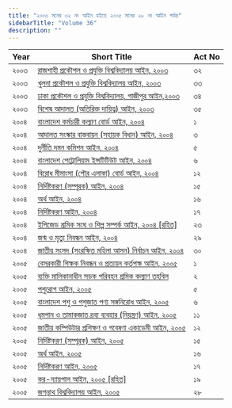 ```yaml
---
title: "২০০৩ সনের ৩২ নং আইন হইতে ২০০৫ সনের ২৮ নং আইন পর্যন্ত"
sidebarTitle: "Volume 36"
description: ""
---
```


| Year | Short Title | Act No |
|------|-------------|--------|
| ২০০৩ | [রাজশাহী প্রকৌশল ও প্রযুক্তি বিশ্ববিদ্যালয় আইন, ২০০৩](/laws/act-908) | ৩২ |
| ২০০৩ | [খুলনা প্রকৌশল ও প্রযুক্তি বিশ্ববিদ্যালয় আইন, ২০০৩](/laws/act-909) | ৩৩ |
| ২০০৩ | [ঢাকা প্রকৌশল ও প্রযুক্তি বিশ্ববিদ্যালয়, গাজীপুর আইন,২০০৩](/laws/act-910) | ৩৪ |
| ২০০৩ | [বিশেষ আদালত (অতিরিক্ত দায়িত্ব) আইন, ২০০৩](/laws/act-911) | ৩৫ |
| ২০০৪ | [বাংলাদেশ কর্মচারী কল্যাণ বোর্ড আইন, ২০০৪](/laws/act-912) | ১ |
| ২০০৪ | [আদালত সংস্কার বাস্তবায়ন (সহায়ক বিধান) আইন, ২০০৪](/laws/act-913) | ৩ |
| ২০০৪ | [দুর্নীতি দমন কমিশন আইন, ২০০৪](/laws/act-914) | ৫ |
| ২০০৪ | [বাংলাদেশ পেট্রোলিয়াম ইন্সটিটিউট আইন, ২০০৪](/laws/act-915) | ৬ |
| ২০০৪ | [বিরোধ মীমাংসা (পৌর এলাকা) বোর্ড আইন, ২০০৪](/laws/act-916) | ১২ |
| ২০০৪ | [নির্দিষ্টকরণ (সম্পূরক) আইন, ২০০৪](/laws/act-917) | ১৫ |
| ২০০৪ | [অর্থ আইন, ২০০৪](/laws/act-918) | ১৬ |
| ২০০৪ | [নির্দিষ্টকরণ আইন, ২০০৪](/laws/act-919) | ১৭ |
| ২০০৪ | [ইপিজেড শ্রমিক সংঘ ও শিল্প সম্পর্ক আইন, ২০০৪ [রহিত]](/laws/act-920) | ২৩ |
| ২০০৪ | [জন্ম ও মৃত্যু নিবন্ধন আইন, ২০০৪](/laws/act-921) | ২৯ |
| ২০০৪ | [জাতীয় সংসদ (সংরক্ষিত মহিলা আসন) নির্বাচন আইন, ২০০৪](/laws/act-922) | ৩০ |
| ২০০৫ | [বেসরকারী শিক্ষক নিবন্ধন ও প্রত্যয়ন কর্তৃপক্ষ আইন, ২০০৫](/laws/act-923) | ১ |
| ২০০৫ | [ব্যক্তি মালিকানাধীন সড়ক পরিবহন শ্রমিক কল্যাণ তহবিল](/laws/act-924) | ২ |
| ২০০৫ | [পশুরোগ আইন, ২০০৫](/laws/act-925) | ৫ |
| ২০০৫ | [বাংলাদেশ পশু ও পশুজাত পণ্য সঙ্গনিরোধ আইন, ২০০৫](/laws/act-926) | ৬ |
| ২০০৫ | [ধূমপান ও তামাকজাত দ্রব্য ব্যবহার (নিয়ন্ত্রণ) আইন, ২০০৫](/laws/act-927) | ১১ |
| ২০০৫ | [জাতীয় কম্পিউটার প্রশিক্ষণ ও গবেষণা একাডেমী আইন, ২০০৫](/laws/act-928) | ১২ |
| ২০০৫ | [নির্দিষ্টকরণ (সম্পূরক) আইন, ২০০৫](/laws/act-929) | ১৫ |
| ২০০৫ | [অর্থ আইন, ২০০৫](/laws/act-930) | ১৬ |
| ২০০৫ | [নির্দিষ্টকরণ আইন, ২০০৫](/laws/act-931) | ১৭ |
| ২০০৫ | [কর-ন্যায়পাল আইন, ২০০৫ [রহিত]](/laws/act-932) | ১৯ |
| ২০০৫ | [জগন্নাথ বিশ্ববিদ্যালয় আইন, ২০০৫](/laws/act-933) | ২৮ |
